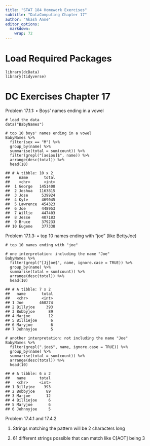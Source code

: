 ```yaml
---
title: "STAT 184 Homework Exercises" 
subtitle: "DataComputing Chapter 17"
author: "Akash Anne"
editor_options: 
  markdown: 
    wrap: 72
---
```


# **Load Required Packages**

    library(dcData)
    library(tidyverse)

# DC Exercises Chapter 17

Problem 17.1.1: 
• Boys' names ending in a vowel

<!-- -->

    # load the data
    data("BabyNames")

    # top 10 boys' names ending in a vowel
    BabyNames %>%
      filter(sex == "M") %>%
      group_by(name) %>%
      summarise(total = sum(count)) %>%
      filter(grepl("[aeiou]$", name)) %>%
      arrange(desc(total)) %>%
      head(10)

    ## # A tibble: 10 x 2
    ##    name       total
    ##    <chr>      <int>
    ##  1 George   1451408
    ##  2 Joshua   1163815
    ##  3 Jose      539924
    ##  4 Kyle      469045
    ##  5 Lawrence  454323
    ##  6 Joe       448953
    ##  7 Willie    447403
    ##  8 Jesse     407183
    ##  9 Bruce     379233
    ## 10 Eugene    377338

Problem 17.1.3: 
• top 10 names ending with "joe" (like BettyJoe)

    # top 10 names ending with "joe" 

    # one interpretation: including the name "Joe" 
    BabyNames %>%
      filter(grepl("[Jj]oe$", name, ignore.case = TRUE)) %>%
      group_by(name) %>%
      summarise(total = sum(count)) %>%
      arrange(desc(total)) %>%
      head(10)

    ## # A tibble: 7 x 2
    ##   name       total
    ##   <chr>      <int>
    ## 1 Joe       460274
    ## 2 Billyjoe     393
    ## 3 Bobbyjoe      89
    ## 4 Marjoe        12
    ## 5 Billiejoe      6
    ## 6 Maryjoe        6
    ## 7 Johnnyjoe      5

    # another interpretation: not including the name "Joe" 
    BabyNames %>%
      filter(grepl(".joe$", name, ignore.case = TRUE)) %>%
      group_by(name) %>%
      summarise(total = sum(count)) %>%
      arrange(desc(total)) %>%
      head(10)

    ## # A tibble: 6 x 2
    ##   name      total
    ##   <chr>     <int>
    ## 1 Billyjoe    393
    ## 2 Bobbyjoe     89
    ## 3 Marjoe       12
    ## 4 Billiejoe     6
    ## 5 Maryjoe       6
    ## 6 Johnnyjoe     5

Problem 17.4.1 and 17.4.2

1. Strings matching the pattern will be 2 characters long

2. 61 different strings possible that can match like C[AOT] being 3

